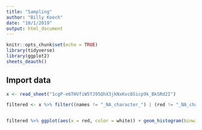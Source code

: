 ```yaml
---
title: "Sampling"
author: "Billy Koech"
date: "10/1/2019"
output: html_document
---
```


```r
knitr::opts_chunk$set(echo = TRUE)
library(tidyverse)
library(ggplot2)
sheets_deauth()
```

## Import data

```r
x <- read_sheet("1cgP-e6THVfiW5TJ95QhX3jkNxKvc8Sicp9k_BkSRd2I")

filtered <- x %>% filter((names != "_NA_character_") | (red != "_NA_character_") | (white != "_NA_character_"))


filtered %>% ggplot(aes(x = red, color = white)) + geom_histogram(binwidth = 0.8)

```

